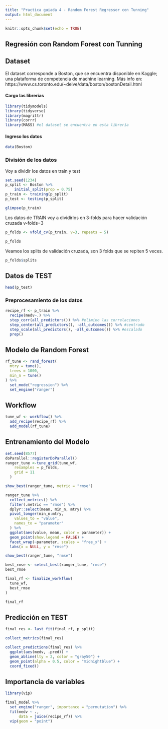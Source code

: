 ```yaml
---
title: "Practica guiada 4 - Random Forest Regressor con Tunning"
output: html_document
---
```


```r
knitr::opts_chunk$set(echo = TRUE)
```

## Regresión con Random Forest con Tunning

## Dataset

El dataset corresponde a Boston, que se encuentra disponible en Kaggle; una plataforma de competencia de machine learning. 
Más info en: https://www.cs.toronto.edu/~delve/data/boston/bostonDetail.html 


#### Cargo las librerias

```r
library(tidymodels)
library(tidyverse)
library(magrittr)
library(corrr)
library(MASS) #el dataset se encuentra en esta librería 
```

#### Ingreso los datos

```r
data(Boston)
```



### División de los datos

Voy a dividir los datos en train y test
```r
set.seed(1234)
p_split <- Boston %>%
    initial_split(prop = 0.75)
p_train <- training(p_split)
p_test <- testing(p_split)

glimpse(p_train)
```



Los datos de TRAIN voy a dividirlos en 3-folds para hacer validación cruzada v-folds=3
```r
p_folds <- vfold_cv(p_train, v=3, repeats = 5)
```

```r
p_folds
```


Veamos los splits de validación cruzada, son 3 folds que se repiten 5 veces. 
```r
p_folds$splits
```



## Datos de TEST
```r
head(p_test)
```



### Preprocesamiento de los datos

```r
recipe_rf <- p_train %>%
  recipe(medv~.) %>%
  step_corr(all_predictors()) %>% #elimino las correlaciones
  step_center(all_predictors(), -all_outcomes()) %>% #centrado
  step_scale(all_predictors(), -all_outcomes()) %>% #escalado
  prep() 
```


## Modelo de Random Forest

```r
rf_tune <- rand_forest(
  mtry = tune(),
  trees = 1000,
  min_n = tune()
) %>%
  set_mode("regression") %>%
  set_engine("ranger")
```


## Workflow


```r
tune_wf <- workflow() %>%
  add_recipe(recipe_rf) %>%
  add_model(rf_tune)
```




## Entrenamiento del Modelo

```r
set.seed(8577)
doParallel::registerDoParallel()
ranger_tune <-tune_grid(tune_wf,
    resamples = p_folds,
    grid = 11
  )
```


```r
show_best(ranger_tune, metric = "rmse")
```




```r
ranger_tune %>%
  collect_metrics() %>%
  filter(.metric == "rmse") %>%
  dplyr::select(mean, min_n, mtry) %>%
  pivot_longer(min_n:mtry,
    values_to = "value",
    names_to = "parameter"
  ) %>%
  ggplot(aes(value, mean, color = parameter)) +
  geom_point(show.legend = FALSE) +
  facet_wrap(~parameter, scales = "free_x") +
  labs(x = NULL, y = "rmse")

```



```r
show_best(ranger_tune, "rmse")

```


```r
best_rmse <- select_best(ranger_tune, "rmse")
best_rmse
```

```r
final_rf <- finalize_workflow(
  tune_wf,
  best_rmse
)

final_rf
```


## Predicción en TEST
```r
final_res <- last_fit(final_rf, p_split)

collect_metrics(final_res)
```


```r
collect_predictions(final_res) %>%
  ggplot(aes(medv, .pred)) +
  geom_abline(lty = 2, color = "gray50") +
  geom_point(alpha = 0.5, color = "midnightblue") +
  coord_fixed()
```

## Importancia de variables

```r
library(vip)

final_model %>%
  set_engine("ranger", importance = "permutation") %>%
  fit(medv ~ .,
      data = juice(recipe_rf)) %>%
  vip(geom = "point")
```
